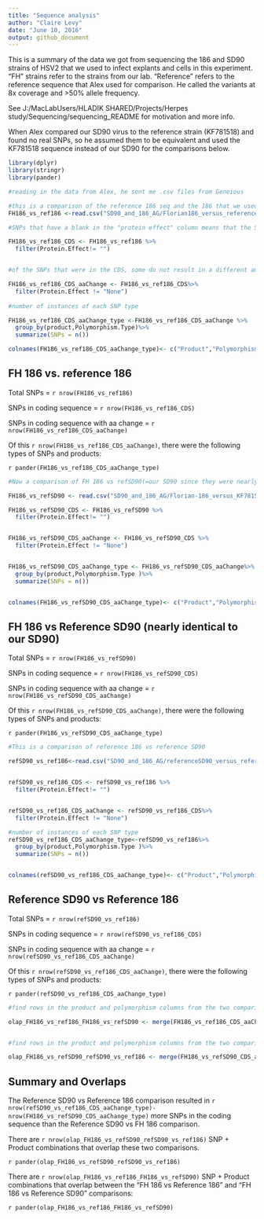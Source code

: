 ```yaml
---
title: "Sequence analysis"
author: "Claire Levy"
date: "June 10, 2016"
output: github_document
---
```


This is a summary of the data we got from sequencing the 186 and SD90 strains of HSV2 that we used to infect explants and cells in this experiment. "FH" strains refer to the strains from our lab. "Reference" refers to the reference sequence that Alex used for comparison. He called the variants at 8x coverage and >50% allele frequency.

See J:/MacLabUsers/HLADIK SHARED/Projects/Herpes study/Sequencing/sequencing_README for motivation and more info.

When Alex compared our SD90 virus to the reference strain (KF781518) and found no real SNPs, so he assumed them to be equivalent and used the KF781518 sequence instead of our SD90 for the comparisons below.

```r
library(dplyr)
library(stringr)
library(pander)

#reading in the data from Alex, he sent me .csv files from Geneious

#this is a comparison of the reference 186 seq and the 186 that we used in the experiment
FH186_vs_ref186 <-read.csv("SD90_and_186_AG/Florian186_versus_reference186.csv")

#SNPs that have a blank in the "protein effect" column means that the SNP is not in the coding sequence. The following is  the SNPs that WERE in the coding sequence.

FH186_vs_ref186_CDS <- FH186_vs_ref186 %>%
  filter(Protein.Effect!= "")


#of the SNPs that were in the CDS, some do not result in a different amino acid (have "none" in the Protein Effect column). The following are the SNPs that DO result in a coding change.

FH186_vs_ref186_CDS_aaChange <- FH186_vs_ref186_CDS%>%
  filter(Protein.Effect != "None")
  
#number of instances of each SNP type

FH186_vs_ref186_CDS_aaChange_type <-FH186_vs_ref186_CDS_aaChange %>%
  group_by(product,Polymorphism.Type)%>%
  summarize(SNPs = n())

colnames(FH186_vs_ref186_CDS_aaChange_type)<- c("Product","Polymorphism","SNPs")

```



## FH 186 vs. reference 186


Total SNPs = `r nrow(FH186_vs_ref186)`

SNPs in coding sequence = `r nrow(FH186_vs_ref186_CDS)`

SNPs in coding sequence with aa change = `r nrow(FH186_vs_ref186_CDS_aaChange)`

Of this `r nrow(FH186_vs_ref186_CDS_aaChange)`, there were the following types of SNPs and products:

`r pander(FH186_vs_ref186_CDS_aaChange_type)`

```r
#Now a comparison of FH 186 vs refSD90(=our SD90 since they were nearly identical)

FH186_vs_refSD90 <- read.csv("SD90_and_186_AG/Florian-186_versus_KF781518.csv")

FH186_vs_refSD90_CDS <- FH186_vs_refSD90 %>%
  filter(Protein.Effect!= "")


FH186_vs_refSD90_CDS_aaChange <- FH186_vs_refSD90_CDS %>%
  filter(Protein.Effect != "None")


FH186_vs_refSD90_CDS_aaChange_type <- FH186_vs_refSD90_CDS_aaChange%>%
  group_by(product,Polymorphism.Type )%>%
  summarize(SNPs = n())


colnames(FH186_vs_refSD90_CDS_aaChange_type)<- c("Product","Polymorphism","SNPs")


```

## FH 186 vs Reference SD90 (nearly identical to our SD90)

Total SNPs = `r nrow(FH186_vs_refSD90)`

SNPs in coding sequence = `r nrow(FH186_vs_refSD90_CDS)`

SNPs in coding sequence with aa change = `r nrow(FH186_vs_refSD90_CDS_aaChange)`

Of this `r nrow(FH186_vs_refSD90_CDS_aaChange)`, there were the following types of SNPs and products:


`r pander(FH186_vs_refSD90_CDS_aaChange_type)`

```r

#This is a comparison of reference 186 vs reference SD90

refSD90_vs_ref186<-read.csv("SD90_and_186_AG/referenceSD90_versus_reference186.csv")


refSD90_vs_ref186_CDS <- refSD90_vs_ref186 %>%
  filter(Protein.Effect!= "")


refSD90_vs_ref186_CDS_aaChange <- refSD90_vs_ref186_CDS%>%
  filter(Protein.Effect != "None")

#number of instances of each SNP type
refSD90_vs_ref186_CDS_aaChange_type<-refSD90_vs_ref186%>%
  group_by(product,Polymorphism.Type )%>%
  summarize(SNPs = n())


colnames(refSD90_vs_ref186_CDS_aaChange_type)<- c("Product","Polymorphism","SNPs")
```

## Reference SD90 vs Reference 186

Total SNPs = `r nrow(refSD90_vs_ref186)`

SNPs in coding sequence = `r nrow(refSD90_vs_ref186_CDS)`

SNPs in coding sequence with aa change = `r nrow(refSD90_vs_ref186_CDS_aaChange)`

Of this `r nrow(refSD90_vs_ref186_CDS_aaChange)`, there were the following types of SNPs and products:



`r pander(refSD90_vs_ref186_CDS_aaChange_type)`



```r

#find rows in the product and polymorphism columns from the two comparisions FH186_vs_ref186 & FH186_vs_refSD90 that are the same.

olap_FH186_vs_ref186_FH186_vs_refSD90 <- merge(FH186_vs_ref186_CDS_aaChange_type[,1:2],FH186_vs_refSD90_CDS_aaChange_type[,1:2])


#find rows in the product and polymorphism columns from the two comparisions FH186_vs_refSD90 & ref186_vs_refSD90 that are the same.

olap_FH186_vs_refSD90_refSD90_vs_ref186 <- merge(FH186_vs_refSD90_CDS_aaChange_type[,1:2],refSD90_vs_ref186_CDS_aaChange_type[,1:2])

```

## Summary and Overlaps

The Reference SD90 vs Reference 186 comparison resulted in `r nrow(refSD90_vs_ref186_CDS_aaChange_type)- nrow(FH186_vs_refSD90_CDS_aaChange_type)` more SNPs in the coding sequence than the Reference SD90 vs FH 186 comparison.

There are `r nrow(olap_FH186_vs_refSD90_refSD90_vs_ref186)` SNP + Product combinations that overlap these two comparisons.

`r pander(olap_FH186_vs_refSD90_refSD90_vs_ref186)`


There are `r nrow(olap_FH186_vs_ref186_FH186_vs_refSD90)` SNP + Product combinations that overlap between the "FH 186 vs Reference 186" and "FH 186 vs Reference SD90" comparisons:

`r pander(olap_FH186_vs_ref186_FH186_vs_refSD90)`